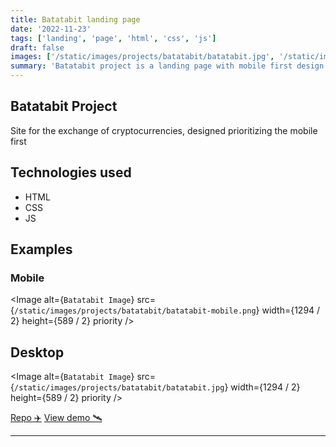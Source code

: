 ```yaml
---
title: Batatabit landing page
date: '2022-11-23'
tags: ['landing', 'page', 'html', 'css', 'js']
draft: false
images: ['/static/images/projects/batatabit/batatabit.jpg', '/static/images/projects/batatabit/batatabit-mobile.png']
summary: 'Batatabit project is a landing page with mobile first design'
---
```


## Batatabit Project

Site for the exchange of cryptocurrencies, designed prioritizing the mobile first

## Technologies used

- HTML
- CSS
- JS

## Examples

### Mobile

<Image
  alt={`Batatabit Image`}
  src={`/static/images/projects/batatabit/batatabit-mobile.png`}
  width={1294 / 2}
  height={589 / 2}
  priority
/>

## Desktop

<Image
  alt={`Batatabit Image`}
  src={`/static/images/projects/batatabit/batatabit.jpg`}
  width={1294 / 2}
  height={589 / 2}
  priority
/>

[Repo ✈️](https://github.com/robert-ds/Batatabit)
[View demo 🛰](https://robert-ds.github.io/Batatabit/)

---

